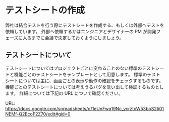 # テストシートの作成

弊社は結合テストを行う際にテストシートを作成する、もしくは外部へテストを依頼しています。
外部へ依頼するかはエンジニアとデザイナーの PM が開発フェーズに入るまでに会議で決定しておくようにしましょう。

## テストシートについて

テストシートについてはプロジェクトごとに変わることのない標準のテストシートと機能ごとのテストシートをテンプレートとして用意します。
標準のテストシートについては主に、画面ごとの表示や動作の確認をチェックするものです。
機能ごとのテストシートについては考えうるバグを洗い出して検証するものとします。
詳細については下記の URL について確認ください。

URL:
https://docs.google.com/spreadsheets/d/1eUnFwq19Nc_ycrztxW53boS2ti01NEMf-Q2EcoF2Z70/edit#gid=0
